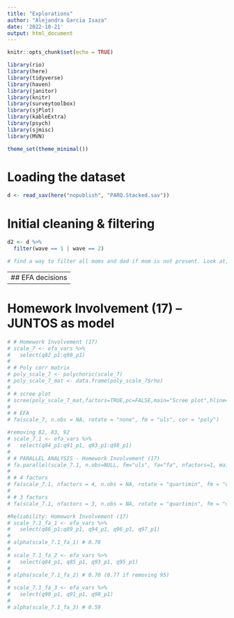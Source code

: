 ```yaml
---
title: "Explorations"
author: "Alejandra Garcia Isaza"
date: '2022-10-21'
output: html_document
---
```


```r
knitr::opts_chunk$set(echo = TRUE)

library(rio)
library(here)
library(tidyverse)
library(haven)
library(janitor)
library(knitr)
library(surveytoolbox)
library(sjPlot)
library(kableExtra)
library(psych)
library(sjmisc)
library(MVN)

theme_set(theme_minimal())
```

# Loading the dataset
```r
d <- read_sav(here("nopublish", "PARQ.Stacked.sav"))
```
# Initial cleaning & filtering
```r

d2 <- d %>%
  filter(wave == 1 | wave == 2)

# find a way to filter all moms and dad if mom is not present. Look at, select if... if not...
```



--------------------------
## EFA decisions 
--------------------------

# Homework Involvement (17) -- JUNTOS as model
```r
# # Homework Involvement (17)
# scale_7 <- efa_vars %>%
#   select(q82_p1:q98_p1)
# 
# # Poly corr matrix
# poly_scale_7 <- polychoric(scale_7)
# poly_scale_7_mat <- data.frame(poly_scale_7$rho)
# 
# # scree plot
# scree(poly_scale_7_mat,factors=TRUE,pc=FALSE,main="Scree plot",hline=NULL,add=FALSE)
# 
# # EFA
# fa(scale_7, n.obs = NA, rotate = "none", fm = "uls", cor = "poly")
```

```r
#removing 82, 83, 92
# scale_7.1 <- efa_vars %>%
#   select(q84_p1:q91_p1, q93_p1:q98_p1)
# 
# # PARALLEL ANALYSIS - Homework Involvement (17)
# fa.parallel(scale_7.1, n.obs=NULL, fm="uls", fa="fa", nfactors=1, main="Parallel Analysis Scree Plots", n.iter=20, error.bars=FALSE, se.bars=FALSE, SMC=FALSE, ylabel=NULL, show.legend=TRUE, sim=TRUE, quant=.95, cor="poly", use="pairwise", plot=TRUE, correct=.5) # parrallel analysis suggest 4 factors
# 
# # 4 factors
# fa(scale_7.1, nfactors = 4, n.obs = NA, rotate = "quartimin", fm = "uls", cor = "poly")
# 
# # 3 factors
# fa(scale_7.1, nfactors = 3, n.obs = NA, rotate = "quartimin", fm = "uls", cor = "poly")
```

```r
#Reliability: Homework Involvement (17)
# scale_7.1_fa_1 <- efa_vars %>%
#   select(q86_p1:q89_p1, q94_p1, q96_p1, q97_p1)
# 
# alpha(scale_7.1_fa_1) # 0.78
# 
# scale_7.1_fa_2 <- efa_vars %>%
#   select(q84_p1, q85_p1, q93_p1, q95_p1)
# 
# alpha(scale_7.1_fa_2) # 0.70 (0.77 if removing 95)
# 
# scale_7.1_fa_3 <- efa_vars %>%
#   select(q90_p1, q91_p1, q98_p1) 
# 
# alpha(scale_7.1_fa_3) # 0.59
```

